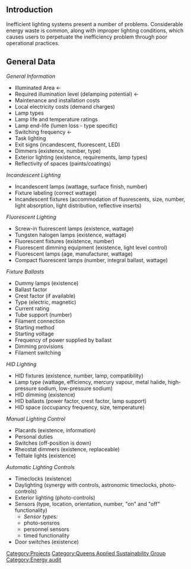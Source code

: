 {{QASpage}}
==Introduction==
Inefficient lighting systems present a number of problems.  Considerable energy waste is common, along with improper lighting conditions, which causes users to perpetuate the inefficiency problem through poor operational practices. 

==General Data==
''General Information''
*Illuminated Area <-
*Required illumination level (delamping potential) <-
*Maintenance and installation costs
*Local electricity costs (demand charges) 
*Lamp types
*Lamp life and temperature ratings
*Lamp end-life (lumen loss - type specific)
*Switching frequency <-
*Task lighting 
*Exit signs (incandescent, fluorescent, LED)
*Dimmers (existence, number, type)
*Exterior lighting (existence, requirements, lamp types)
*Reflectivity of spaces (paints/coatings)
''Incandescent Lighting''
*Incandescent lamps (wattage, surface finish, number)  
*Fixture labeling (correct wattage)
*Incandescent fixtures (accommodation of fluorescents, size, number, light absorption, light distribution, reflective inserts)
''Fluorescent Lighting''
*Screw-in fluorescent lamps (existence, wattage)
*Tungsten halogen lamps (existence, wattage)
*Fluorescent fixtures (existence, number)
*Fluorescent dimming equipment (existence, light level control)
*Fluorescent lamps (age, manufacturer, wattage)
*Compact fluorescent lamps (number, integral ballast, wattage)
''Fixture Ballasts''
*Dummy lamps (existence)
*Ballast factor
*Crest factor (if available)
*Type (electric, magnetic)
*Current rating
*Tube support (number)
*Filament connection
*Starting method
*Starting voltage
*Frequency of power supplied by ballast
*Dimming provisions 
*Filament switching
''HID Lighting''
*HID fixtures (existence, number, lamp, compatibility)
*Lamp type (wattage, efficiency, mercury vapour, metal halide, high-pressure sodium, low-pressure sodium)
*HID dimming (existence)
*HID ballasts (power factor, crest factor, lamp support)
*HID space (occupancy frequency, size, temperature)
''Manual Lighting Control''
*Placards (existence, information)
*Personal duties
*Switches (off-position is down)
*Rheostat dimmers (existence, replaceable)
*Telltale lights (existence)
''Automatic Lighting Controls''
*Timeclocks (existence)
*Daylighting (synergy with controls, astronomic timeclocks, photo-controls)
*Exterior lighting (photo-controls)
*Sensors (type, location, orientation, number, "on" and "off" functionality)
**''Sensor types:''
**photo-sensros
**personnel sensors
**timed functionality
*Door switches (existence)
[[Category:Projects]]
[[Category:Queens Applied Sustainability Group]]
[[Category:Energy audit]]